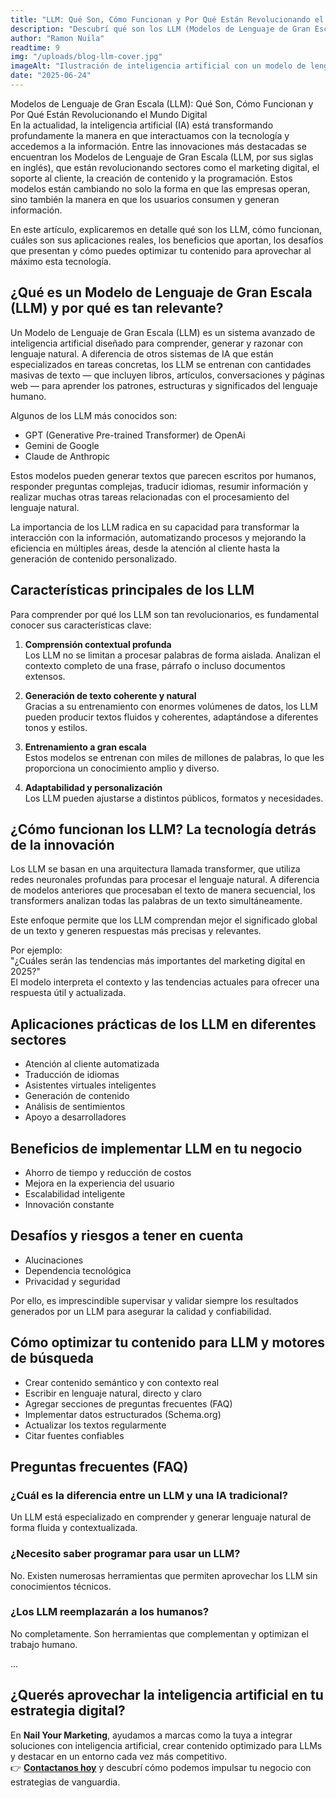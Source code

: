 ```yaml
---
title: "LLM: Qué Son, Cómo Funcionan y Por Qué Están Revolucionando el Mundo Digital"
description: "Descubrí qué son los LLM (Modelos de Lenguaje de Gran Escala), cómo funcionan, sus beneficios, aplicaciones reales y cómo adaptar tu contenido para esta nueva era de la inteligencia artificial."
author: "Ramon Nuila"
readtime: 9
img: "/uploads/blog-llm-cover.jpg"
imageAlt: "Ilustración de inteligencia artificial con un modelo de lenguaje procesando datos"
date: "2025-06-24"
---
```


Modelos de Lenguaje de Gran Escala (LLM): Qué Son, Cómo Funcionan y Por Qué Están Revolucionando el Mundo Digital  
En la actualidad, la inteligencia artificial (IA) está transformando profundamente la manera en que interactuamos con la tecnología y accedemos a la información. Entre las innovaciones más destacadas se encuentran los Modelos de Lenguaje de Gran Escala (LLM, por sus siglas en inglés), que están revolucionando sectores como el marketing digital, el soporte al cliente, la creación de contenido y la programación. Estos modelos están cambiando no solo la forma en que las empresas operan, sino también la manera en que los usuarios consumen y generan información.

En este artículo, explicaremos en detalle qué son los LLM, cómo funcionan, cuáles son sus aplicaciones reales, los beneficios que aportan, los desafíos que presentan y cómo puedes optimizar tu contenido para aprovechar al máximo esta tecnología.

## ¿Qué es un Modelo de Lenguaje de Gran Escala (LLM) y por qué es tan relevante?

Un Modelo de Lenguaje de Gran Escala (LLM) es un sistema avanzado de inteligencia artificial diseñado para comprender, generar y razonar con lenguaje natural. A diferencia de otros sistemas de IA que están especializados en tareas concretas, los LLM se entrenan con cantidades masivas de texto — que incluyen libros, artículos, conversaciones y páginas web — para aprender los patrones, estructuras y significados del lenguaje humano.

Algunos de los LLM más conocidos son:

- GPT (Generative Pre-trained Transformer) de OpenAi
- Gemini de Google
- Claude de Anthropic

Estos modelos pueden generar textos que parecen escritos por humanos, responder preguntas complejas, traducir idiomas, resumir información y realizar muchas otras tareas relacionadas con el procesamiento del lenguaje natural.

La importancia de los LLM radica en su capacidad para transformar la interacción con la información, automatizando procesos y mejorando la eficiencia en múltiples áreas, desde la atención al cliente hasta la generación de contenido personalizado.

## Características principales de los LLM

Para comprender por qué los LLM son tan revolucionarios, es fundamental conocer sus características clave:

1. **Comprensión contextual profunda**  
   Los LLM no se limitan a procesar palabras de forma aislada. Analizan el contexto completo de una frase, párrafo o incluso documentos extensos.

2. **Generación de texto coherente y natural**  
   Gracias a su entrenamiento con enormes volúmenes de datos, los LLM pueden producir textos fluidos y coherentes, adaptándose a diferentes tonos y estilos.

3. **Entrenamiento a gran escala**  
   Estos modelos se entrenan con miles de millones de palabras, lo que les proporciona un conocimiento amplio y diverso.

4. **Adaptabilidad y personalización**  
   Los LLM pueden ajustarse a distintos públicos, formatos y necesidades.

## ¿Cómo funcionan los LLM? La tecnología detrás de la innovación

Los LLM se basan en una arquitectura llamada transformer, que utiliza redes neuronales profundas para procesar el lenguaje natural. A diferencia de modelos anteriores que procesaban el texto de manera secuencial, los transformers analizan todas las palabras de un texto simultáneamente.

Este enfoque permite que los LLM comprendan mejor el significado global de un texto y generen respuestas más precisas y relevantes.

Por ejemplo:  
"¿Cuáles serán las tendencias más importantes del marketing digital en 2025?"  
El modelo interpreta el contexto y las tendencias actuales para ofrecer una respuesta útil y actualizada.

## Aplicaciones prácticas de los LLM en diferentes sectores

- Atención al cliente automatizada  
- Traducción de idiomas  
- Asistentes virtuales inteligentes  
- Generación de contenido  
- Análisis de sentimientos  
- Apoyo a desarrolladores

## Beneficios de implementar LLM en tu negocio

- Ahorro de tiempo y reducción de costos  
- Mejora en la experiencia del usuario  
- Escalabilidad inteligente  
- Innovación constante

## Desafíos y riesgos a tener en cuenta

- Alucinaciones  
- Dependencia tecnológica  
- Privacidad y seguridad

Por ello, es imprescindible supervisar y validar siempre los resultados generados por un LLM para asegurar la calidad y confiabilidad.

## Cómo optimizar tu contenido para LLM y motores de búsqueda

- Crear contenido semántico y con contexto real  
- Escribir en lenguaje natural, directo y claro  
- Agregar secciones de preguntas frecuentes (FAQ)  
- Implementar datos estructurados (Schema.org)  
- Actualizar los textos regularmente  
- Citar fuentes confiables

## Preguntas frecuentes (FAQ)

### ¿Cuál es la diferencia entre un LLM y una IA tradicional?

Un LLM está especializado en comprender y generar lenguaje natural de forma fluida y contextualizada.

### ¿Necesito saber programar para usar un LLM?

No. Existen numerosas herramientas que permiten aprovechar los LLM sin conocimientos técnicos.

### ¿Los LLM reemplazarán a los humanos?

No completamente. Son herramientas que complementan y optimizan el trabajo humano.

...
## ¿Querés aprovechar la inteligencia artificial en tu estrategia digital?

En **Nail Your Marketing**, ayudamos a marcas como la tuya a integrar soluciones con inteligencia artificial, crear contenido optimizado para LLMs y destacar en un entorno cada vez más competitivo.  
👉 **[Contactanos hoy](#)** y descubrí cómo podemos impulsar tu negocio con estrategias de vanguardia.

<script type="application/ld+json">
{`
{
  "@context": "https://schema.org",
  "@type": "Article",
  "headline": "Modelos de Lenguaje de Gran Escala (LLM): Qué Son, Cómo Funcionan y Por Qué Están Revolucionando el Mundo Digital",
  "description": "Descubrí qué son los LLM (Modelos de Lenguaje de Gran Escala), cómo funcionan, sus beneficios, aplicaciones reales y cómo adaptar tu contenido para esta nueva era de la inteligencia artificial.",
  "author": {
    "@type": "Organization",
    "name": "Nail Your Marketing"
  },
  "datePublished": "2025-06-24",
  "mainEntityOfPage": {
    "@type": "WebPage",
    "@id": "/blog/modelos-de-lenguaje-de-gran-escala-llm"
  }
}
`}
</script>
